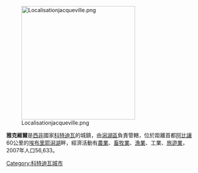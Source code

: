 {{Infobox settlement
<!--See the Table at Infobox Settlement for all fields and descriptions of usage-->
<!-- Basic info  ---------------->
|name          =雅克維爾
|other_name             =
|native_name            =  <!-- for cities whose native name is not in English -->
|nickname               = 
|settlement_type        = 
|motto                  =
<!-- images and maps  ----------->
|image_skyline          =
|imagesize              =
|image_caption          = 
|image_flag             = 
|flag_size              =
|image_seal             = 
|seal_size              =
|image_shield           = 
|shield_size            =
|image_map              = 
|mapsize                =
|map_caption            = 
|pushpin_map            = Côte d'Ivoire<!-- the name of a location map as per http://en.wikipedia.org/wiki/Template:Location_map -->
|pushpin_label_position =bottom
|pushpin_mapsize        =300
|pushpin_map_caption    =
<!-- Location ------------------>
|coordinates_display    = inline,title
|coordinates_region     = CI
|coordinates_footnotes  = 
|subdivision_type       = 國家
|subdivision_name       = {{flag|Côte d'Ivoire}}
|subdivision_type1      = 區
|subdivision_name1      = [[潟湖區|潟湖區]]
|subdivision_type2      =
|subdivision_name2      = 
|subdivision_type3      =
|subdivision_name3      = 
|<!-- Politics ----------------->
|government_footnotes   =
|government_type        =
|leader_title           =
|leader_name            =
|leader_title1          =  <!-- for places with, say, both a mayor and a city manager -->
|leader_name1           =
|established_title      =  <!-- Settled -->
|established_date       = 
<!-- Area    --------------------->
|area_magnitude         = 
|unit_pref                =Imperial <!--Enter: Imperial, if Imperial (metric) is desired-->
|area_footnotes           =
|area_total_km2           = <!-- ALL fields dealing with a measurements are subject to automatic unit conversion-->
|area_land_km2            = <!--See table @ Template:Infobox Settlement for details on automatic unit conversion-->
<!-- Population   ----------------------->
|population_as_of               =2007
|population_footnotes           =
|population_note                =
|population_total               =56,633 
|population_density_km2         =
|population_density_sq_mi       =
|population_metro               =
|population_density_metro_km2   =
|population_density_metro_sq_mi =
|population_blank1_title        =Ethnicities
|population_blank1              =
|population_density_blank1_km2 =   
|population_density_blank1_sq_mi =
<!-- General information  --------------->
|timezone               =[[格林威治時間|格林威治時間]] 
|utc_offset             = +0
|timezone_DST           = 
|utc_offset_DST         = 
|latd=5|latm=12|lats=|latNS=N
|longd=4|longm=25|longs=|longEW=W
|elevation_footnotes    =  <!--for references: use <ref> </ref> tags-->
|elevation_m            = 
|elevation_ft           =
<!-- Area/postal codes & others -------->
|postal_code_type       =  <!-- enter ZIP code, Postcode, Post code, Postal code... -->
|postal_code            =
|area_code              =
|blank_name             =
|blank_info             =
|blank1_name            =
|blank1_info            =
|website                = 
|footnotes              = 
}} 

[[Image:Localisationjacqueville.png|300px]]

'''雅克維爾'''是[[西非|西非]]國家[[科特迪瓦|科特迪瓦]]的城鎮，由[[潟湖區|潟湖區]]負責管轄，位於距離首都[[阿比讓|阿比讓]]60公里的[[埃布里耶潟湖|埃布里耶潟湖]]畔，經濟活動有[[農業|農業]]、[[畜牧業|畜牧業]]、[[漁業|漁業]]、工業、[[旅遊業|旅遊業]]，2007年人口56,633。

[[Category:科特迪瓦城市|Category:科特迪瓦城市]]